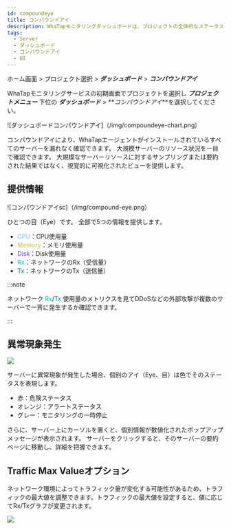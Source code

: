 ```yaml
---
id: compoundeye
title: コンパウンドアイ
description: WhaTapモニタリングダッシュボードは、プロジェクトの全体的なステータスを一目で確認する機能を提供します。
tags:
  - Server
  - ダッシュボード
  - コンパウンドアイ
  - UI
---
```


ホーム画面 > プロジェクト選択 > **_ダッシュボード_** > **_コンパウンドアイ_**

WhaTapモニタリングサービスの初期画面でプロジェクトを選択し **_プロジェクトメニュー_** 下位の **_ダッシュボード_** > **_コンパウンドアイ_**を選択してください。

<!--![](https://img.whatap.io/media/images/Screenshot_2021-03-17_Server_Monitoring1.png) -->

![ダッシュボードコンパウンドアイ]（/img/compoundeye-chart.png）

コンパウンドアイにより、WhaTapエージェントがインストールされているすべてのサーバーを漏れなく確認できます。 大規模サーバーのリソース状況を一目で確認できます。 大規模なサーバーリソースに対するサンプリングまたは要約された結果ではなく、視覚的に可視化されたビューを提供します。

## 提供情報

<!-- ![](https://img.whatap.io/media/user_guide_server/dashboard/1430.png) -->

![コンパウンドアイsc]（/img/compound-eye.png）

ひとつの目（Eye）です。 全部で5つの情報を提供します。

-   <font color='73C2FC'>CPU</font>：CPU使用量
-   <font color='C0CA33'>Memory</font>：メモリ使用量
-   <font color='7632FF'>Disk</font>：Disk使用量
-   <font color='00BEB8'>Rx</font>：ネットワークのRx（受信量）
-   <font color='0076AC'>Tx</font>：ネットワークのTx（送信量）

:::note

ネットワーク <font color='00BEB8'>Rx</font>/<font color='0076AC'>Tx</font> 使用量のメトリクスを見てDDoSなどの外部攻撃が複数のサーバーで一斉に発生するか確認できます。

:::

## 異常現象発生

![](https://img.whatap.io/media/images/Screenshot.png)

サーバーに異常現象が発生した場合、個別のアイ（Eye、目）は色でそのステータスを表現します。

-   <span class='ov10'>赤</span>：危険ステータス
-   <span class='wer'>オレンジ</span>：アラートステータス
-   <span class='mstop'>グレー</span>：モニタリングの一時停止

さらに、サーバー上にカーソルを置くと、個別情報が数値化されたポップアップメッセージが表示されます。 サーバーをクリックすると、そのサーバーの要約ページに移動し、詳細を把握できます。

## Traffic Max Valueオプション

ネットワーク環境によってトラフィック量が変化する可能性があるため、トラフィックの最大値を調整できます。トラフィックの最大値を設定すると、値に応じてRx/Txグラフが変更されます。

![](https://img.whatap.io/media/images/Screenshot_2021-03-17_server_14861_-_Server_Monitoring6.png)
